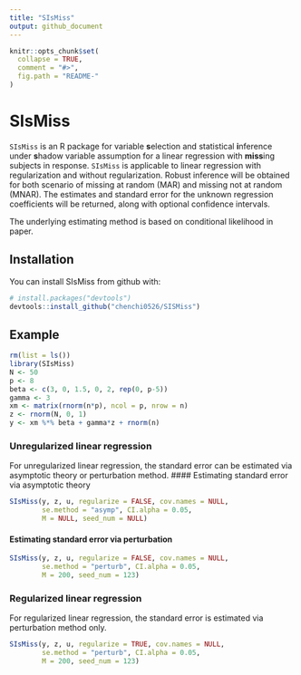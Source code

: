 ```yaml
---
title: "SIsMiss"
output: github_document
---
```


<!-- README.md is generated from README.Rmd. Please edit that file -->

```r
knitr::opts_chunk$set(
  collapse = TRUE,
  comment = "#>",
  fig.path = "README-"
)
```

# SIsMiss

`SIsMiss` is an R package for variable **s**election and statistical **i**nference under **s**hadow variable assumption for a linear regression with **miss**ing subjects in response. `SIsMiss` is applicable to linear regression with regularization and without regularization. Robust inference will be obtained for both scenario of missing at random (MAR) and missing not at random (MNAR). The estimates and standard error for the unknown regression coefficients will be returned, along with optional confidence intervals.

The underlying estimating method is based on conditional likelihood in paper.

## Installation

You can install SIsMiss from github with:

```r
# install.packages("devtools")
devtools::install_github("chenchi0526/SISMiss")
```

## Example
```r
rm(list = ls())
library(SIsMiss)
N <- 50
p <- 8
beta <- c(3, 0, 1.5, 0, 2, rep(0, p-5))
gamma <- 3
xm <- matrix(rnorm(n*p), ncol = p, nrow = n)
z <- rnorm(N, 0, 1)
y <- xm %*% beta + gamma*z + rnorm(n)
```
### Unregularized linear regression
For unregularized linear regression, the standard error can be estimated via asymptotic theory or perturbation method.
#### Estimating standard error via asymptotic theory
```r
SIsMiss(y, z, u, regularize = FALSE, cov.names = NULL,
        se.method = "asymp", CI.alpha = 0.05,
        M = NULL, seed_num = NULL)
```
#### Estimating standard error via perturbation
```r
SIsMiss(y, z, u, regularize = FALSE, cov.names = NULL,
        se.method = "perturb", CI.alpha = 0.05,
        M = 200, seed_num = 123)
```

### Regularized linear regression
 For regularized linear regression, the standard error is estimated via perturbation method only. 

```r
SIsMiss(y, z, u, regularize = TRUE, cov.names = NULL,
        se.method = "perturb", CI.alpha = 0.05,
        M = 200, seed_num = 123)
```